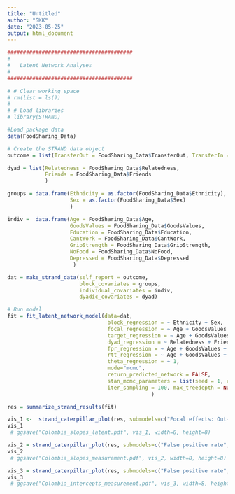 ```yaml
---
title: "Untitled"
author: "SKK"
date: "2023-05-25"
output: html_document
---
```

```r


########################################
#
#   Latent Network Analyses  
#
########################################

# # Clear working space
# rm(list = ls())
# 
# # Load libraries
# library(STRAND)

#Load package data
data(FoodSharing_Data)

# Create the STRAND data object
outcome = list(TransferOut = FoodSharing_Data$TransferOut, TransferIn = FoodSharing_Data$TransferIn)

dyad = list(Relatedness = FoodSharing_Data$Relatedness, 
            Friends = FoodSharing_Data$Friends
            )

groups = data.frame(Ethnicity = as.factor(FoodSharing_Data$Ethnicity), 
                    Sex = as.factor(FoodSharing_Data$Sex)
                    )

indiv =  data.frame(Age = FoodSharing_Data$Age, 
                    GoodsValues = FoodSharing_Data$GoodsValues,  
                    Education = FoodSharing_Data$Education,
                    CantWork = FoodSharing_Data$CantWork,
                    GripStrength = FoodSharing_Data$GripStrength,
                    NoFood = FoodSharing_Data$NoFood,
                    Depressed = FoodSharing_Data$Depressed
                     )

dat = make_strand_data(self_report = outcome,
                       block_covariates = groups, 
                       individual_covariates = indiv, 
                       dyadic_covariates = dyad)

# Run model
fit = fit_latent_network_model(data=dat,
                                block_regression = ~ Ethnicity + Sex,
                                focal_regression = ~ Age + GoodsValues + NoFood + CantWork + GripStrength + Depressed,
                                target_regression = ~ Age + GoodsValues + NoFood + CantWork + GripStrength + Depressed,
                                dyad_regression = ~ Relatedness + Friends,
                                fpr_regression = ~ Age + GoodsValues + Depressed,
                                rtt_regression = ~ Age + GoodsValues + Depressed,
                                theta_regression = ~ 1,
                                mode="mcmc",
                                return_predicted_network = FALSE,
                                stan_mcmc_parameters = list(seed = 1, chains = 1, parallel_chains = 1, refresh = 1, iter_warmup = 100,
                                iter_sampling = 100, max_treedepth = NULL, adapt_delta = NULL)
                                              )

res = summarize_strand_results(fit)

vis_1 <-  strand_caterpillar_plot(res, submodels=c("Focal effects: Out-degree","Target effects: In-degree","Dyadic effects"), normalized=TRUE)
vis_1
 # ggsave("Colombia_slopes_latent.pdf", vis_1, width=8, height=8)

vis_2 = strand_caterpillar_plot(res, submodels=c("False positive rate", "Recall of true ties","Theta: question-order effects"), normalized=TRUE)
vis_2
 # ggsave("Colombia_slopes_measurement.pdf", vis_2, width=8, height=8)

vis_3 = strand_caterpillar_plot(res, submodels=c("False positive rate", "Recall of true ties","Theta: question-order effects"), only_slopes=FALSE, normalized=FALSE, only_technicals=TRUE)
vis_3
 # ggsave("Colombia_intercepts_measurement.pdf", vis_3, width=8, height=4)

```

